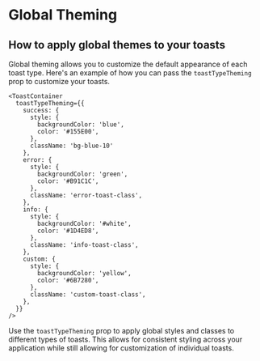 # Global Theming

## How to apply global themes to your toasts

Global theming allows you to customize the default appearance of each toast type. Here's an example of how you can pass the `toastTypeTheming` prop to customize your toasts.

```
<ToastContainer 
  toastTypeTheming={{
    success: {
      style: {
        backgroundColor: 'blue',
        color: '#155E00',
      },
      className: 'bg-blue-10'
    },
    error: {
      style: {
        backgroundColor: 'green',
        color: '#B91C1C',
      },
      className: 'error-toast-class',
    },
    info: {
      style: {
        backgroundColor: '#white',
        color: '#1D4ED8',
      },
      className: 'info-toast-class',
    },
    custom: {
      style: {
        backgroundColor: 'yellow',
        color: '#6B7280',
      },
      className: 'custom-toast-class',
    },
  }}
/>
```

Use the `toastTypeTheming` prop to apply global styles and classes to different types of toasts. This allows for consistent styling across your application while still allowing for customization of individual toasts.